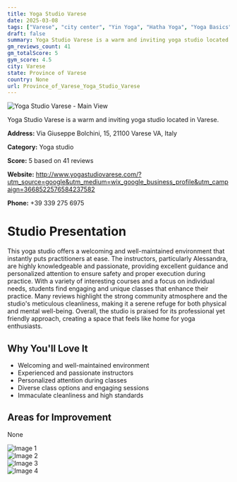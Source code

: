 ```yaml
---
title: Yoga Studio Varese
date: 2025-03-08
tags: ["Varese", "city center", "Yin Yoga", "Hatha Yoga", "Yoga Basics", "welcoming", "clean", "Varese"]  
draft: false
summary: Yoga Studio Varese is a warm and inviting yoga studio located in Varese.
gm_reviews_count: 41
gm_totalScore: 5
gym_score: 4.5
city: Varese
state: Province of Varese
country: None
url: Province_of_Varese_Yoga_Studio_Varese
---
```


<div className="aspect-[16/9] relative my-8">
  <img 
    src="https://lh5.googleusercontent.com/p/AF1QipMJhIB_8hiFvIuPw4iw5KISMp1hNYQdMaMV_ilt=w1920-h1080-k-no"
    alt="Yoga Studio Varese - Main View"
    className="object-cover absolute inset-0 w-full h-full rounded-lg"
  />
</div>

Yoga Studio Varese is a warm and inviting yoga studio located in Varese.

**Address:** Via Giuseppe Bolchini, 15, 21100 Varese VA, Italy

**Category:** Yoga studio

**Score:** 5 based on 41 reviews

**Website:** http://www.yogastudiovarese.com/?utm_source=google&utm_medium=wix_google_business_profile&utm_campaign=3668522576584237582

**Phone:** +39 339 275 6975

# Studio Presentation

This yoga studio offers a welcoming and well-maintained environment that instantly puts practitioners at ease. The instructors, particularly Alessandra, are highly knowledgeable and passionate, providing excellent guidance and personalized attention to ensure safety and proper execution during practice. With a variety of interesting courses and a focus on individual needs, students find engaging and unique classes that enhance their practice. Many reviews highlight the strong community atmosphere and the studio's meticulous cleanliness, making it a serene refuge for both physical and mental well-being. Overall, the studio is praised for its professional yet friendly approach, creating a space that feels like home for yoga enthusiasts.

## Why You'll Love It

- Welcoming and well-maintained environment
- Experienced and passionate instructors
- Personalized attention during classes
- Diverse class options and engaging sessions
- Immaculate cleanliness and high standards

## Areas for Improvement

None

<div className="grid grid-cols-1 xl:grid-cols-2 gap-4 my-8">
<div className="aspect-[4/3] relative"><img src="https://lh5.googleusercontent.com/p/AF1QipMCiRii2WAH5j0r7C-uXimlhsl_dX2kbz2kGszI=w1920-h1080-k-no" alt="Image 1" className="object-cover absolute inset-0 w-full h-full rounded-lg" /></div>
<div className="aspect-[4/3] relative"><img src="https://lh5.googleusercontent.com/p/AF1QipPmVKnGmX3bt7ysHOWvFlCZ5_MLQp0t6RPawBeq=w1920-h1080-k-no" alt="Image 2" className="object-cover absolute inset-0 w-full h-full rounded-lg" /></div>
<div className="aspect-[4/3] relative"><img src="https://lh5.googleusercontent.com/p/AF1QipNquFz3suEy7Tx749K9T-5pRwHGbvsCX89vC-8E=w1920-h1080-k-no" alt="Image 3" className="object-cover absolute inset-0 w-full h-full rounded-lg" /></div>
<div className="aspect-[4/3] relative"><img src="https://lh5.googleusercontent.com/p/AF1QipPkntGsCk-uNKyIaxXxDOtbke7xGBgj88svpVTf=w1920-h1080-k-no" alt="Image 4" className="object-cover absolute inset-0 w-full h-full rounded-lg" /></div>
</div>